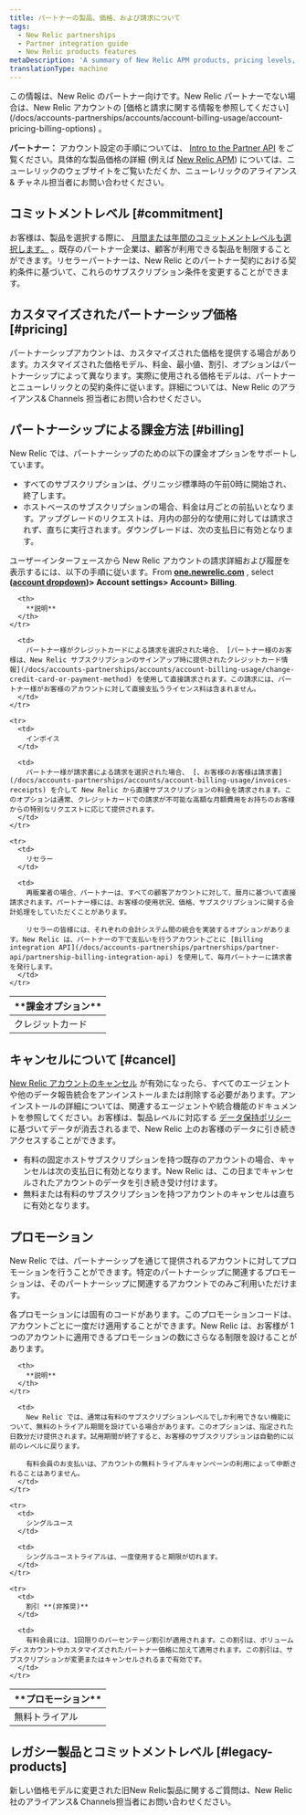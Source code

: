 ```yaml
---
title: パートナーの製品、価格、および請求について
tags:
  - New Relic partnerships
  - Partner integration guide
  - New Relic products features
metaDescription: 'A summary of New Relic APM products, pricing levels, and billing options for partners and their customers.'
translationType: machine
---
```


<Callout variant="important">
  この情報は、New Relic のパートナー向けです。New Relic パートナーでない場合は、New Relic アカウントの [価格と請求に関する情報を参照してください](/docs/accounts-partnerships/accounts/account-billing-usage/account-pricing-billing-options) 。
</Callout>

**パートナー：** アカウント設定の手順については、 [Intro to the Partner API](/docs/new-relic-partnerships/partner-integration-guide/partner-account-maintenance/partner-api) をご覧ください。具体的な製品価格の詳細 (例えば [New Relic APM](http://newrelic.com/application-monitoring/pricing)) については、ニューレリックのウェブサイトをご覧いただくか、ニューレリックのアライアンス& チャネル担当者にお問い合わせください。

## コミットメントレベル [#commitment]

お客様は、製品を選択する際に、 [月間または年間のコミットメントレベルも選択します。](/docs/accounts-partnerships/accounts/account-billing-usage/account-pricing-billing-options) 。既存のパートナー企業は、顧客が利用できる製品を制限することができます。リセラーパートナーは、New Relic とのパートナー契約における契約条件に基づいて、これらのサブスクリプション条件を変更することができます。

## カスタマイズされたパートナーシップ価格 [#pricing]

パートナーシップアカウントは、カスタマイズされた価格を提供する場合があります。カスタマイズされた価格モデル、料金、最小値、割引、オプションはパートナーシップによって異なります。実際に使用される価格モデルは、パートナーとニューレリックとの契約条件に従います。詳細については、New Relic のアライアンス& Channels 担当者にお問い合わせください。

## パートナーシップによる課金方法 [#billing]

New Relic では、パートナーシップのための以下の課金オプションをサポートしています。

* すべてのサブスクリプションは、グリニッジ標準時の午前0時に開始され、終了します。
* ホストベースのサブスクリプションの場合、料金は月ごとの前払いとなります。アップグレードのリクエストは、月内の部分的な使用に対しては請求されず、直ちに実行されます。ダウングレードは、次の支払日に有効となります。

ユーザーインターフェースから New Relic アカウントの請求詳細および履歴を表示するには、以下の手順に従います。From **[one.newrelic.com](https://one.newrelic.com)** , select **([account dropdown](/docs/accounts-partnerships/education/getting-started-new-relic/glossary#account-dropdown))> Account settings> Account> Billing**.

<table>
  <thead>
    <tr>
      <th width={200}>
        **課金オプション**
      </th>

      <th>
        **説明**
      </th>
    </tr>
  </thead>

  <tbody>
    <tr>
      <td>
        クレジットカード
      </td>

      <td>
        パートナー様がクレジットカードによる請求を選択された場合、 [パートナー様のお客様は、New Relic サブスクリプションのサインアップ時に提供されたクレジットカード情報](/docs/accounts-partnerships/accounts/account-billing-usage/change-credit-card-or-payment-method) を使用して直接請求されます。この請求には、パートナー様がお客様のアカウントに対して直接支払うライセンス料は含まれません。
      </td>
    </tr>

    <tr>
      <td>
        インボイス
      </td>

      <td>
        パートナー様が請求書による請求を選択された場合、 [、お客様のお客様は請求書](/docs/accounts-partnerships/accounts/account-billing-usage/invoices-receipts) を介して New Relic から直接サブスクリプションの料金を請求されます。このオプションは通常、クレジットカードでの請求が不可能な高額な月額費用をお持ちのお客様からの特別なリクエストに応じて提供されます。
      </td>
    </tr>

    <tr>
      <td>
        リセラー
      </td>

      <td>
        再販業者の場合、パートナーは、すべての顧客アカウントに対して、暦月に基づいて直接請求されます。パートナー様には、お客様の使用状況、価格、サブスクリプションに関する会計処理をしていただくことがあります。

        リセラーの皆様には、それぞれの会計システム間の統合を実装するオプションがあります。New Relic は、パートナーの下で支払いを行うアカウントごとに [Billing integration API](/docs/accounts-partnerships/partnerships/partner-api/partnership-billing-integration-api) を使用して、毎月パートナーに請求書を発行します。
      </td>
    </tr>
  </tbody>
</table>

## キャンセルについて [#cancel]

[New Relic アカウントのキャンセル](/docs/accounts-partnerships/accounts/account-maintenance/cancel-or-delete-your-new-relic-account) が有効になったら、すべてのエージェントや他のデータ報告統合をアンインストールまたは削除する必要があります。アンインストールの詳細については、関連するエージェントや統合機能のドキュメントを参照してください。お客様は、製品レベルに対応する [データ保持ポリシー](/docs/accounts-partnerships/accounts/account-billing-usage/data-retention) に基づいてデータが消去されるまで、New Relic 上のお客様のデータに引き続きアクセスすることができます。

* 有料の固定ホストサブスクリプションを持つ既存のアカウントの場合、キャンセルは次の支払日に有効となります。New Relic は、この日までキャンセルされたアカウントのデータを引き続き受け付けます。
* 無料または有料のサブスクリプションを持つアカウントのキャンセルは直ちに有効となります。

## プロモーション

New Relic では、パートナーシップを通じて提供されるアカウントに対してプロモーションを行うことができます。特定のパートナーシップに関連するプロモーションは、そのパートナーシップに関連するアカウントでのみご利用いただけます。

各プロモーションには固有のコードがあります。このプロモーションコードは、アカウントごとに一度だけ適用することができます。New Relic は、お客様が 1 つのアカウントに適用できるプロモーションの数にさらなる制限を設けることがあります。

<table>
  <thead>
    <tr>
      <th width={200}>
        **プロモーション**
      </th>

      <th>
        **説明**
      </th>
    </tr>
  </thead>

  <tbody>
    <tr>
      <td>
        無料トライアル
      </td>

      <td>
        New Relic では、通常は有料のサブスクリプションレベルでしか利用できない機能について、無料のトライアル期間を設けている場合があります。このオプションは、指定された日数分だけ提供されます。試用期間が終了すると、お客様のサブスクリプションは自動的に以前のレベルに戻ります。

        有料会員のお支払いは、アカウントの無料トライアルキャンペーンの利用によって中断されることはありません。
      </td>
    </tr>

    <tr>
      <td>
        シングルユース
      </td>

      <td>
        シングルユーストライアルは、一度使用すると期限が切れます。
      </td>
    </tr>

    <tr>
      <td>
        割引 **(非推奨)**
      </td>

      <td>
        有料会員には、1回限りのパーセンテージ割引が適用されます。この割引は、ボリュームディスカウントやカスタマイズされたパートナー価格に加えて適用されます。この割引は、サブスクリプションが変更またはキャンセルされるまで有効です。
      </td>
    </tr>
  </tbody>
</table>

## レガシー製品とコミットメントレベル [#legacy-products]

新しい価格モデルに変更された旧New Relic製品に関するご質問は、New Relic社のアライアンス& Channels担当者にお問い合わせください。

